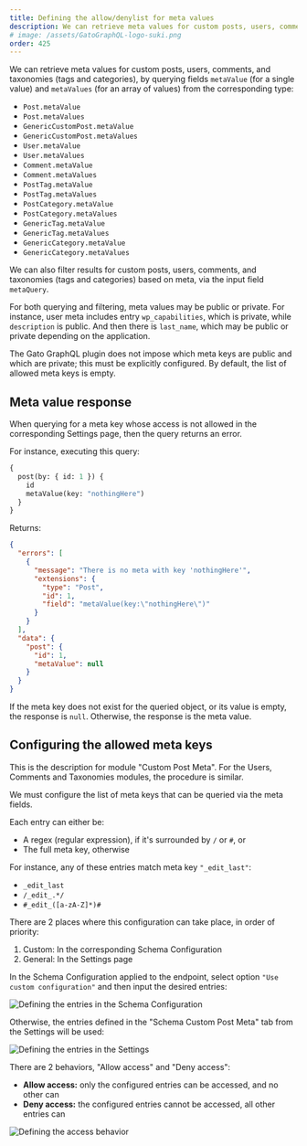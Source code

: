 ```yaml
---
title: Defining the allow/denylist for meta values
description: We can retrieve meta values for custom posts, users, comments, and taxonomies (tags and categories), by querying fields 'metaValue' and 'metaValues' from the corresponding type.
# image: /assets/GatoGraphQL-logo-suki.png
order: 425
---
```


We can retrieve meta values for custom posts, users, comments, and taxonomies (tags and categories), by querying fields `metaValue` (for a single value) and `metaValues` (for an array of values) from the corresponding type:

- `Post.metaValue`
- `Post.metaValues`
- `GenericCustomPost.metaValue`
- `GenericCustomPost.metaValues`
- `User.metaValue`
- `User.metaValues`
- `Comment.metaValue`
- `Comment.metaValues`
- `PostTag.metaValue`
- `PostTag.metaValues`
- `PostCategory.metaValue`
- `PostCategory.metaValues`
- `GenericTag.metaValue`
- `GenericTag.metaValues`
- `GenericCategory.metaValue`
- `GenericCategory.metaValues`

We can also filter results for custom posts, users, comments, and taxonomies (tags and categories) based on meta, via the input field `metaQuery`.

For both querying and filtering, meta values may be public or private. For instance, user meta includes entry `wp_capabilities`, which is private, while `description` is public. And then there is `last_name`, which may be public or private depending on the application.

The Gato GraphQL plugin does not impose which meta keys are public and which are private; this must be explicitly configured. By default, the list of allowed meta keys is empty.

## Meta value response

When querying for a meta key whose access is not allowed in the corresponding Settings page, then the query returns an error.

For instance, executing this query:

```graphql
{
  post(by: { id: 1 }) {
    id
    metaValue(key: "nothingHere")
  }
}
```

Returns:

```json
{
  "errors": [
    {
      "message": "There is no meta with key 'nothingHere'",
      "extensions": {
        "type": "Post",
        "id": 1,
        "field": "metaValue(key:\"nothingHere\")"
      }
    }
  ],
  "data": {
    "post": {
      "id": 1,
      "metaValue": null
    }
  }
}
```

If the meta key does not exist for the queried object, or its value is empty, the response is `null`. Otherwise, the response is the meta value.

## Configuring the allowed meta keys

This is the description for module "Custom Post Meta". For the Users, Comments and Taxonomies modules, the procedure is similar.

We must configure the list of meta keys that can be queried via the meta fields.

Each entry can either be:

- A regex (regular expression), if it's surrounded by `/` or `#`, or
- The full meta key, otherwise

For instance, any of these entries match meta key `"_edit_last"`:

- `_edit_last`
- `/_edit_.*/`
- `#_edit_([a-zA-Z]*)#`

There are 2 places where this configuration can take place, in order of priority:

1. Custom: In the corresponding Schema Configuration
2. General: In the Settings page

In the Schema Configuration applied to the endpoint, select option `"Use custom configuration"` and then input the desired entries:

![Defining the entries in the Schema Configuration](/assets/guides/upstream/schema-configuration-custompost-meta-entries.png "Defining the entries in the Schema Configuration")

Otherwise, the entries defined in the "Schema Custom Post Meta" tab from the Settings will be used:

<div class="img-width-1024" markdown="1">

![Defining the entries in the Settings](/assets/guides/upstream/settings-custompost-meta-entries.png "Defining the entries in the Settings")

</div>

There are 2 behaviors, "Allow access" and "Deny access":

- **Allow access:** only the configured entries can be accessed, and no other can<br/>
- **Deny access:** the configured entries cannot be accessed, all other entries can

<div class="img-width-1024" markdown="1">

![Defining the access behavior](/assets/guides/upstream/schema-configuration-custompost-meta-behavior.png "Defining the access behavior")

</div>
